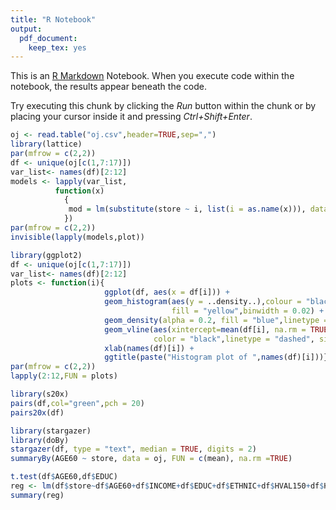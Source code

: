 ```yaml
---
title: "R Notebook"
output: 
  pdf_document: 
    keep_tex: yes
---
```


This is an [R Markdown](http://rmarkdown.rstudio.com) Notebook. When you execute code within the notebook, the results appear beneath the code. 

Try executing this chunk by clicking the *Run* button within the chunk or by placing your cursor inside it and pressing *Ctrl+Shift+Enter*. 
```r
oj <- read.table("oj.csv",header=TRUE,sep=",")
library(lattice)
par(mfrow = c(2,2))
df <- unique(oj[c(1,7:17)]) 
var_list<- names(df)[2:12]
models <- lapply(var_list, 
          function(x) 
            {
             mod = lm(substitute(store ~ i, list(i = as.name(x))), data = df)
            })
par(mfrow = c(2,2))
invisible(lapply(models,plot))
```

```r
library(ggplot2)
df <- unique(oj[c(1,7:17)]) 
var_list<- names(df)[2:12]
plots <- function(i){
                     ggplot(df, aes(x = df[i])) + 
                     geom_histogram(aes(y = ..density..),colour = "black", 
                                    fill = "yellow",binwidth = 0.02) +
                     geom_density(alpha = 0.2, fill = "blue",linetype = "dashed") + 
                     geom_vline(aes(xintercept=mean(df[i], na.rm = TRUE)),
                                color = "black",linetype = "dashed", size = 1) +
                     xlab(names(df)[i]) +
                     ggtitle(paste("Histogram plot of ",names(df)[i]))}
par(mfrow = c(2,2))
lapply(2:12,FUN = plots)


```

```r
library(s20x)
pairs(df,col="green",pch = 20)
pairs20x(df)
```
```r
library(stargazer)
library(doBy)
stargazer(df, type = "text", median = TRUE, digits = 2)
summaryBy(AGE60 ~ store, data = oj, FUN = c(mean), na.rm =TRUE)
```

```r
t.test(df$AGE60,df$EDUC)
reg <- lm(df$store~df$AGE60+df$INCOME+df$EDUC+df$ETHNIC+df$HVAL150+df$HHLARGE+df$WORKWOM+df$SSTRDIST+df$SSTRVOL+df$CPDIST5+df$CPWVOL5)
summary(reg)
```




